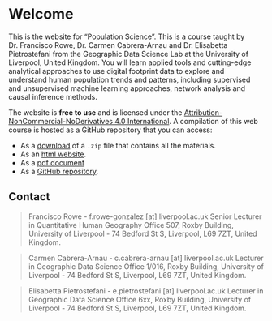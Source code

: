 # Welcome {.unnumbered}

This is the website for "Population Science". This is a course taught by Dr. Francisco Rowe, Dr. Carmen Cabrera-Arnau and Dr. Elisabetta Pietrostefani from the Geographic Data Science Lab at the University of Liverpool, United Kingdom. You will learn applied tools and cutting-edge analytical approaches to use digital footprint data to explore and understand human population trends and patterns, including supervised and unsupervised machine learning approaches, network analysis and causal inference methods.

The website is **free to use** and is licensed under the [Attribution-NonCommercial-NoDerivatives 4.0 International](https://creativecommons.org/licenses/by-nc-nd/4.0/). A compilation of this web course is hosted as a GitHub repository that you can access:

* As a [download](https://github.com/fcorowe/r4ps/archive/refs/heads/main.zip) of a `.zip` file that contains all the materials.
* As an [html website](https://www.population-science.net).
* As a [pdf document](https://www.population-science.net/Population-Science.pdf)
* As a [GitHub repository](https://github.com/fcorowe/r4ps).

## Contact {-}

> Francisco Rowe - f.rowe-gonzalez [at] liverpool.ac.uk
Senior Lecturer in Quantitative Human Geography
Office 507, Roxby Building,
University of Liverpool - 74 Bedford St S,
Liverpool, L69 7ZT,
United Kingdom.

> Carmen Cabrera-Arnau - c.cabrera-arnau [at] liverpool.ac.uk
Lecturer in Geographic Data Science
Office 1/016, Roxby Building,
University of Liverpool - 74 Bedford St S,
Liverpool, L69 7ZT,
United Kingdom.

> Elisabetta Pietrostefani - e.pietrostefani [at] liverpool.ac.uk
Lecturer in Geographic Data Science
Office 6xx, Roxby Building,
University of Liverpool - 74 Bedford St S,
Liverpool, L69 7ZT,
United Kingdom.
